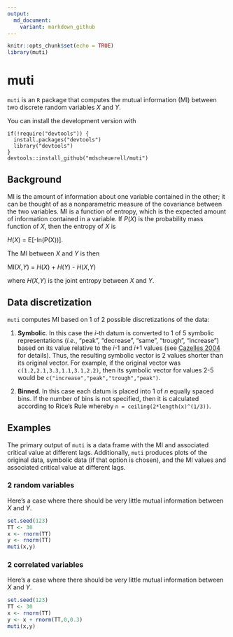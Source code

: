 ```yaml
---
output:
  md_document:
    variant: markdown_github
---
```


```r
knitr::opts_chunk$set(echo = TRUE)
library(muti)
```

# muti

`muti` is an `R` package that computes the mutual information (MI) between two discrete random variables _X_ and _Y_.

You can install the development version with

```
if(!require("devtools")) {
  install.packages("devtools")
  library("devtools")
}
devtools::install_github("mdscheuerell/muti")
```

## Background

MI is the amount of information about one variable contained in the other; it can be thought of as a nonparametric measure of the covariance between the two variables. MI is a function of entropy, which is the expected amount of information contained in a variable. If _P_(_X_) is the probability mass function of _X_, then the entropy of _X_ is

_H_(_X_) = E[-ln(P(X))].

The MI between _X_ and _Y_ is then

MI(_X_,_Y_) = _H_(_X_) + _H_(_Y_) - _H_(_X_,_Y_)

where _H_(_X_,_Y_) is the joint entropy between _X_ and _Y_.

## Data discretization

`muti` computes MI based on 1 of 2 possible discretizations of the data:

1. __Symbolic__. In this case the _i_-th datum is converted to 1 of 5 symbolic representations (_i.e._, "peak", "decrease", "same", "trough", "increase") based on its value relative to the _i_-1 and _i_+1 values (see [Cazelles 2004](https://doi.org/10.1111/j.1461-0248.2004.00629.x) for details). Thus, the resulting symbolic vector is 2 values shorter than its original vector. For example, if the original vector was `c(1.2,2.1,3.3,1.1,3.1,2.2)`, then its symbolic vector for values 2-5 would be `c("increase","peak","trough","peak")`.

2. __Binned__. In this case each datum is placed into 1 of _n_ equally spaced bins. If the number of bins is not specified, then it is calculated according to Rice's Rule whereby `n = ceiling(2*length(x)^(1/3))`.

## Examples

The primary output of `muti` is a data frame with the MI and associated critical value at different lags. Additionally, `muti` produces plots of the  original data, symbolic data (if that option is chosen), and the MI values and associated critical value at different lags.

### 2 random variables

Here's a case where there should be very little mutual information between _X_ and _Y_.

```r
set.seed(123)
TT <- 30
x <- rnorm(TT)
y <- rnorm(TT)
muti(x,y)
```

### 2 correlated variables

Here's a case where there should be very little mutual information between _X_ and _Y_.

```r
set.seed(123)
TT <- 30
x <- rnorm(TT)
y <- x + rnorm(TT,0,0.3)
muti(x,y)
```



